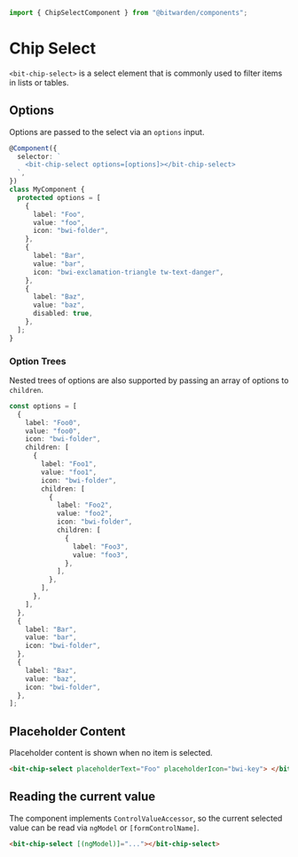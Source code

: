 

<Meta of={stories} />

```ts
import { ChipSelectComponent } from "@bitwarden/components";
```

# Chip Select

`<bit-chip-select>` is a select element that is commonly used to filter items in lists or tables.

<Canvas>
  <Story of={stories.Default} />
</Canvas>

## Options

Options are passed to the select via an `options` input.

```ts
@Component({
  selector: `
    <bit-chip-select options=[options]></bit-chip-select>
  `,
})
class MyComponent {
  protected options = [
    {
      label: "Foo",
      value: "foo",
      icon: "bwi-folder",
    },
    {
      label: "Bar",
      value: "bar",
      icon: "bwi-exclamation-triangle tw-text-danger",
    },
    {
      label: "Baz",
      value: "baz",
      disabled: true,
    },
  ];
}
```

### Option Trees

Nested trees of options are also supported by passing an array of options to `children`.

```ts
const options = [
  {
    label: "Foo0",
    value: "foo0",
    icon: "bwi-folder",
    children: [
      {
        label: "Foo1",
        value: "foo1",
        icon: "bwi-folder",
        children: [
          {
            label: "Foo2",
            value: "foo2",
            icon: "bwi-folder",
            children: [
              {
                label: "Foo3",
                value: "foo3",
              },
            ],
          },
        ],
      },
    ],
  },
  {
    label: "Bar",
    value: "bar",
    icon: "bwi-folder",
  },
  {
    label: "Baz",
    value: "baz",
    icon: "bwi-folder",
  },
];
```

<Canvas>
  <Story of={stories.NestedOptions} />
</Canvas>

## Placeholder Content

Placeholder content is shown when no item is selected.

```html
<bit-chip-select placeholderText="Foo" placeholderIcon="bwi-key"> </bit-chip-select>
```

## Reading the current value

The component implements `ControlValueAccessor`, so the current selected value can be read via
`ngModel` or `[formControlName]`.

```html
<bit-chip-select [(ngModel)]="..."></bit-chip-select>
```
